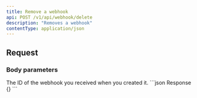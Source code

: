 ```yaml
---
title: Remove a webhook
api: POST /v1/api/webhook/delete
description: "Removes a webhook"
contentType: application/json
---
```


## Request

### Body parameters

<ParamField body="webhookId" type="string" required>
  The ID of the webhook you received when you created it.
</ParamField>

<ResponseExample>
```json Response
{}
```
</ResponseExample>
